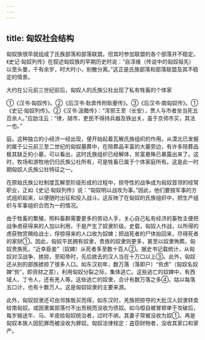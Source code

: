 ```yaml
---
---
---
```

title: 匈奴社会结构
---



匈奴族很早就组成了氏族部落和部落联盟。但其时参加联盟的各个部落并不稳定。《史记·匈奴列传》在叙述匈奴族的早期历史时说：“自淳维（传说中的匈奴祖先）以至头曼，千有余岁，时大时小，别散分离。”这正是氏族部落和部落联盟及其不稳定的情景。

大约在公元前三世纪前后，匈奴人的氏族公社出现了私有牲畜的个体家

①《汉书·匈奴传》。②《后汉书·耿弇传附耿夔传》。③《后汉书·南匈奴传》。①《史记·匈奴列传》。②《汉书·汲黯传》：“浑邪王至（长安），贾人与市者坐当死五百余人。”应劭注云：“律，胡市，吏民不得持兵器及铁出关，虽于京师市买，其法一也。”

庭。这种独立的小经济一经出现，便开始起着瓦解氏族组织的作用。从漠北已发掘的属于公元前三至二世纪的匈奴墓葬中，在陪葬品丰富的大墓旁边，有许多陪葬品极其缺乏的小墓，可以看出，这时氏族组织已经解体，贫富悬殊已暴露出来了。这时，牧场和游牧地仍归氏族公社所有，可是牲畜已属于个体家庭所有。这是此一时期匈奴人氏族公社特征之一。

在原始氏族公社制度瓦解至阶级形成的过程中，掠夺性的战争成为匈奴首领的经常职业，正如《史记·匈奴列传》说：“匈奴明以战攻为事。”因此，他们要按军事的方式组织起来，以便随时出征和投入战斗。这反映了在匈奴的氏族组织中，把生产组织与军事组织合而为一的情况。

由于牲畜的繁殖，照料畜群需要更多的劳动人手，关心自己私有经济的畜牧主便把战争虏获得来的人加以利用，于是产生了奴隶阶级。史载，匈奴人作战，以所得的虏获物赏赐给战士，俘掠得来的人口收为奴婢；把战死者的尸体抬回来，尽得死者的家财①。因此，匈奴平民拥有奴隶，贵族的奴隶则更多，甚至以奴隶殉葬。匈奴贵族死，“近幸臣妾”（奴婢）从死者多至数十百人②。据史书记载统计，从匈奴对汉战争、掳掠，至昭帝时，先后掳去的汉人当在十万口以上③。此外，匈奴还从别的部族掳掠了很多人口。如东汉初年，数万落（落即户）“赀虏”（匈奴名奴婢“赀”，即资财之意），利用匈奴分裂之际，集体逃亡。这些逃亡的奴婢中，有西域人、丁令人，还有羌人等。这些逃亡的奴隶，合计有数万落之多④。姑以每落五口计，也有十数万人。这是匈奴奴隶的主要来源。

此外，匈奴奴隶还可由邻族贩买而得，如东汉时，羌族把掠夺的大批汉人奴隶转卖给南匈奴。或因隶属部落付不出贡税而没收为债奴。如乌桓自被冒顿单于攻破后，每岁输送牛、马、羊皮给匈奴统治者，过时不纳，其妻子常被没收为奴①。再是匈奴本族人因犯罪而被没收为罪奴。匈奴法律规定：盗窃财物者，没收其家口和家产。